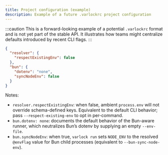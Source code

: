 ```yaml
---
title: Project configuration (example)
description: Example of a future .varlockrc project configuration
---
```


:::caution
This is a forward-looking example of a potential `.varlockrc` format and is not yet part of the stable API. It illustrates how teams might centralize defaults introduced by recent CLI flags.
:::

```json title=".varlockrc"
{
  "resolver": {
    "respectExistingEnv": false
  },
  "bun": {
    "dotenv": "none",
    "syncNodeEnv": false
  }
}
```

Notes:
- `resolver.respectExistingEnv`: when false, ambient `process.env` will not override schema-defined keys. Equivalent to the default CLI behavior; pass `--respect-existing-env` to opt in per-command.
- `bun.dotenv: none`: documents the default behavior of the Bun-aware runner, which neutralizes Bun’s dotenv by supplying an empty `--env-file`.
- `bun.syncNodeEnv`: when true, `varlock run` sets `NODE_ENV` to the resolved `@envFlag` value for Bun child processes (equivalent to `--bun-sync-node-env`).


